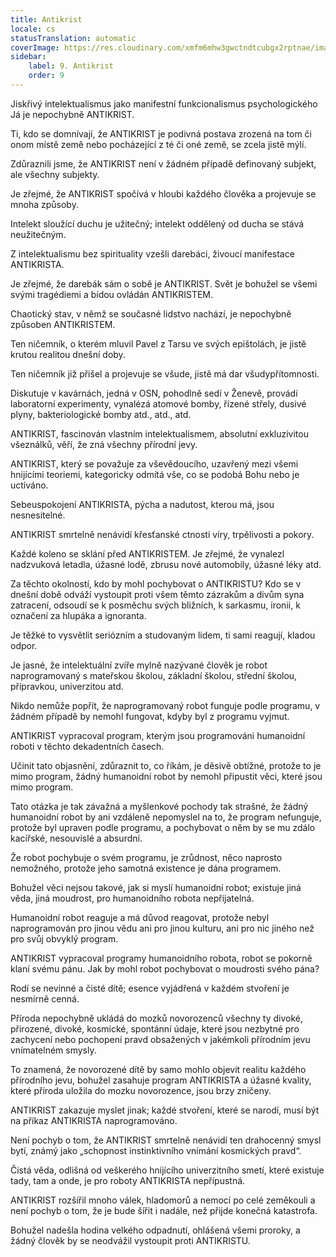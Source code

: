 ```yaml
---
title: Antikrist
locale: cs
statusTranslation: automatic
coverImage: https://res.cloudinary.com/xmfm6mhw3gwctndtcubgx2rptnae/image/upload/v1741354419/small_cover_la_gran_rebelion_28716e29d2.webp
sidebar:
    label: 9. Antikrist
    order: 9
---
```

Jiskřivý intelektualismus jako manifestní funkcionalismus psychologického Já je nepochybně ANTIKRIST.

Ti, kdo se domnívají, že ANTIKRIST je podivná postava zrozená na tom či onom místě země nebo pocházející z té či oné země, se zcela jistě mýlí.

Zdůraznili jsme, že ANTIKRIST není v žádném případě definovaný subjekt, ale všechny subjekty.

Je zřejmé, že ANTIKRIST spočívá v hloubi každého člověka a projevuje se mnoha způsoby.

Intelekt sloužící duchu je užitečný; intelekt oddělený od ducha se stává neužitečným.

Z intelektualismu bez spirituality vzešli darebáci, živoucí manifestace ANTIKRISTA.

Je zřejmé, že darebák sám o sobě je ANTIKRIST. Svět je bohužel se všemi svými tragédiemi a bídou ovládán ANTIKRISTEM.

Chaotický stav, v němž se současné lidstvo nachází, je nepochybně způsoben ANTIKRISTEM.

Ten ničemník, o kterém mluvil Pavel z Tarsu ve svých epištolách, je jistě krutou realitou dnešní doby.

Ten ničemník již přišel a projevuje se všude, jistě má dar všudypřítomnosti.

Diskutuje v kavárnách, jedná v OSN, pohodlně sedí v Ženevě, provádí laboratorní experimenty, vynalézá atomové bomby, řízené střely, dusivé plyny, bakteriologické bomby atd., atd., atd.

ANTIKRIST, fascinován vlastním intelektualismem, absolutní exkluzivitou všeználků, věří, že zná všechny přírodní jevy.

ANTIKRIST, který se považuje za vševědoucího, uzavřený mezi všemi hnijícími teoriemi, kategoricky odmítá vše, co se podobá Bohu nebo je uctíváno.

Sebeuspokojení ANTIKRISTA, pýcha a nadutost, kterou má, jsou nesnesitelné.

ANTIKRIST smrtelně nenávidí křesťanské ctnosti víry, trpělivosti a pokory.

Každé koleno se sklání před ANTIKRISTEM. Je zřejmé, že vynalezl nadzvuková letadla, úžasné lodě, zbrusu nové automobily, úžasné léky atd.

Za těchto okolností, kdo by mohl pochybovat o ANTIKRISTU? Kdo se v dnešní době odváží vystoupit proti všem těmto zázrakům a divům syna zatracení, odsoudí se k posměchu svých bližních, k sarkasmu, ironii, k označení za hlupáka a ignoranta.

Je těžké to vysvětlit seriózním a studovaným lidem, ti sami reagují, kladou odpor.

Je jasné, že intelektuální zvíře mylně nazývané člověk je robot naprogramovaný s mateřskou školou, základní školou, střední školou, přípravkou, univerzitou atd.

Nikdo nemůže popřít, že naprogramovaný robot funguje podle programu, v žádném případě by nemohl fungovat, kdyby byl z programu vyjmut.

ANTIKRIST vypracoval program, kterým jsou programováni humanoidní roboti v těchto dekadentních časech.

Učinit tato objasnění, zdůraznit to, co říkám, je děsivě obtížné, protože to je mimo program, žádný humanoidní robot by nemohl připustit věci, které jsou mimo program.

Tato otázka je tak závažná a myšlenkové pochody tak strašné, že žádný humanoidní robot by ani vzdáleně nepomyslel na to, že program nefunguje, protože byl upraven podle programu, a pochybovat o něm by se mu zdálo kacířské, nesouvislé a absurdní.

Že robot pochybuje o svém programu, je zrůdnost, něco naprosto nemožného, protože jeho samotná existence je dána programem.

Bohužel věci nejsou takové, jak si myslí humanoidní robot; existuje jiná věda, jiná moudrost, pro humanoidního robota nepřijatelná.

Humanoidní robot reaguje a má důvod reagovat, protože nebyl naprogramován pro jinou vědu ani pro jinou kulturu, ani pro nic jiného než pro svůj obvyklý program.

ANTIKRIST vypracoval programy humanoidního robota, robot se pokorně klaní svému pánu. Jak by mohl robot pochybovat o moudrosti svého pána?

Rodí se nevinné a čisté dítě; esence vyjádřená v každém stvoření je nesmírně cenná.

Příroda nepochybně ukládá do mozků novorozenců všechny ty divoké, přirozené, divoké, kosmické, spontánní údaje, které jsou nezbytné pro zachycení nebo pochopení pravd obsažených v jakémkoli přírodním jevu vnímatelném smysly.

To znamená, že novorozené dítě by samo mohlo objevit realitu každého přírodního jevu, bohužel zasahuje program ANTIKRISTA a úžasné kvality, které příroda uložila do mozku novorozence, jsou brzy zničeny.

ANTIKRIST zakazuje myslet jinak; každé stvoření, které se narodí, musí být na příkaz ANTIKRISTA naprogramováno.

Není pochyb o tom, že ANTIKRIST smrtelně nenávidí ten drahocenný smysl bytí, známý jako „schopnost instinktivního vnímání kosmických pravd“.

Čistá věda, odlišná od veškerého hnijícího univerzitního smetí, které existuje tady, tam a onde, je pro roboty ANTIKRISTA nepřípustná.

ANTIKRIST rozšířil mnoho válek, hladomorů a nemocí po celé zeměkouli a není pochyb o tom, že je bude šířit i nadále, než přijde konečná katastrofa.

Bohužel nadešla hodina velkého odpadnutí, ohlášená všemi proroky, a žádný člověk by se neodvážil vystoupit proti ANTIKRISTU.

